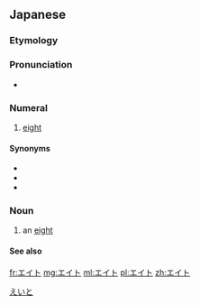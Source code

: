 {{also|えいと}}

==Japanese==
{{cardinalbox|ja|6|7|8|シックス|エイト}}

===Etymology===
{{borrowing|lang=ja|en|eight|sort=えいと}}

===Pronunciation===
{{ja-pron|acc=a}}
* {{homophone|lang=ja|英図|sort=えいと}}

===Numeral===
{{ja-pos|numeral}}

# {{lb|ja|informal|sort=えいと}} [[eight]]

====Synonyms====
* {{ja-r|八|はち}}
* {{ja-r|八つ|やつ}}
* {{ja-r|八つ|やっつ}}

===Noun===
{{ja-noun}}

# {{lb|ja|cards}} an [[eight]]

====See also====
{{table:playing cards/ja}}

[[Category:ja:Card games|えいと]]
[[fr:エイト]]
[[mg:エイト]]
[[ml:エイト]]
[[pl:エイト]]
[[zh:エイト]]